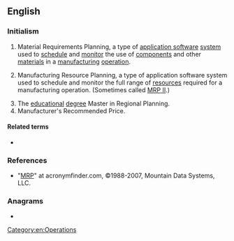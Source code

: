 ==English==

===Initialism===
{{rfc-header|en|Initialism}}
{{en-initialism}}

# {{lb|en|computing|operations}} Material Requirements Planning, a type of [[application software]] [[system]] used to [[schedule]] and [[monitor]] the use of [[component]]s and other [[material]]s in a [[manufacturing]] [[operation]].
# {{lb|en|computing|operations}} Manufacturing Resource Planning, a type of application software system used to schedule and monitor the full range of [[resources]] required for a manufacturing operation. (Sometimes called [[MRP II]].)
# The [[educational]] [[degree]] Master in Regional Planning.
# Manufacturer's Recommended Price.

====Related terms====
* {{sense|Manufacturing Resource Planning}} {{l|en|ERP}}

===References===
* "[http://www.acronymfinder.com/af-query.asp?Acronym=MRP&p=dict MRP]" at acronymfinder.com, ©1988-2007, Mountain Data Systems, LLC.

===Anagrams===
* {{anagrams|en|a=mpr|MPR|PMR|PRM|RMP|RPM|rpm}}

[[Category:en:Operations]]